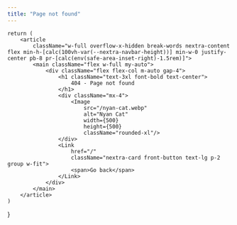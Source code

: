 ```yaml
---
title: "Page not found"
---
```





    return (
        <article
            className="w-full overflow-x-hidden break-words nextra-content flex min-h-[calc(100vh-var(--nextra-navbar-height))] min-w-0 justify-center pb-8 pr-[calc(env(safe-area-inset-right)-1.5rem)]">
            <main className="flex w-full my-auto">
                <div className="flex flex-col m-auto gap-4">
                    <h1 className="text-3xl font-bold text-center">
                        404 - Page not found
                    </h1>
                    <div className="mx-4">
                        <Image
                            src="/nyan-cat.webp"
                            alt="Nyan Cat"
                            width={500}
                            height={500}
                            className="rounded-xl"/>
                    </div>
                    <Link
                        href="/"
                        className="nextra-card front-button text-lg p-2 group w-fit">
                        <span>Go back</span>
                    </Link>
                </div>
            </main>
        </article>
    )
}

<RootComponent/>
